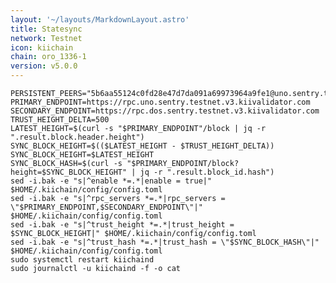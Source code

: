 ```yaml
---
layout: '~/layouts/MarkdownLayout.astro'
title: Statesync
network: Testnet
icon: kiichain
chain: oro_1336-1
version: v5.0.0
---
```


```
PERSISTENT_PEERS="5b6aa55124c0fd28e47d7da091a69973964a9fe1@uno.sentry.testnet.v3.kiivalidator.com:26656,5e6b283c8879e8d1b0866bda20949f9886aff967@dos.sentry.testnet.v3.kiivalidator.com:26656"
PRIMARY_ENDPOINT=https://rpc.uno.sentry.testnet.v3.kiivalidator.com
SECONDARY_ENDPOINT=https://rpc.dos.sentry.testnet.v3.kiivalidator.com
TRUST_HEIGHT_DELTA=500
LATEST_HEIGHT=$(curl -s "$PRIMARY_ENDPOINT"/block | jq -r ".result.block.header.height")
SYNC_BLOCK_HEIGHT=$(($LATEST_HEIGHT - $TRUST_HEIGHT_DELTA))
SYNC_BLOCK_HEIGHT=$LATEST_HEIGHT
SYNC_BLOCK_HASH=$(curl -s "$PRIMARY_ENDPOINT/block?height=$SYNC_BLOCK_HEIGHT" | jq -r ".result.block_id.hash")
sed -i.bak -e "s|^enable *=.*|enable = true|" $HOME/.kiichain/config/config.toml
sed -i.bak -e "s|^rpc_servers *=.*|rpc_servers = \"$PRIMARY_ENDPOINT,$SECONDARY_ENDPOINT\"|" $HOME/.kiichain/config/config.toml
sed -i.bak -e "s|^trust_height *=.*|trust_height = $SYNC_BLOCK_HEIGHT|" $HOME/.kiichain/config/config.toml
sed -i.bak -e "s|^trust_hash *=.*|trust_hash = \"$SYNC_BLOCK_HASH\"|" $HOME/.kiichain/config/config.toml
sudo systemctl restart kiichaind
sudo journalctl -u kiichaind -f -o cat
```



